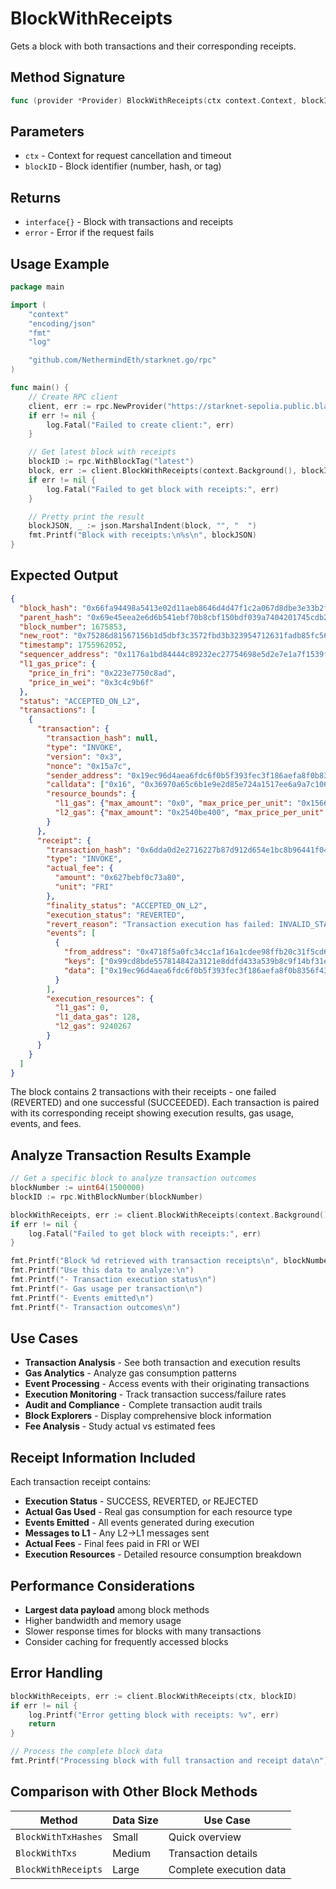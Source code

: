 # BlockWithReceipts

Gets a block with both transactions and their corresponding receipts.

## Method Signature

```go
func (provider *Provider) BlockWithReceipts(ctx context.Context, blockID BlockID) (interface{}, error)
```

## Parameters

- `ctx` - Context for request cancellation and timeout
- `blockID` - Block identifier (number, hash, or tag)

## Returns

- `interface{}` - Block with transactions and receipts
- `error` - Error if the request fails

## Usage Example

```go
package main

import (
    "context"
    "encoding/json"
    "fmt"
    "log"

    "github.com/NethermindEth/starknet.go/rpc"
)

func main() {
    // Create RPC client
    client, err := rpc.NewProvider("https://starknet-sepolia.public.blastapi.io/rpc/v0_8")
    if err != nil {
        log.Fatal("Failed to create client:", err)
    }

    // Get latest block with receipts
    blockID := rpc.WithBlockTag("latest")
    block, err := client.BlockWithReceipts(context.Background(), blockID)
    if err != nil {
        log.Fatal("Failed to get block with receipts:", err)
    }

    // Pretty print the result
    blockJSON, _ := json.MarshalIndent(block, "", "  ")
    fmt.Printf("Block with receipts:\n%s\n", blockJSON)
}
```

## Expected Output

```json
{
  "block_hash": "0x66fa94498a5413e02d11aeb8646d4d47f1c2a067d8dbe3e33b2f0e8bb7f31df",
  "parent_hash": "0x69e45eea2e6d6b541ebf70b8cbf150bdf039a7404201745cdb210c43eb49021",
  "block_number": 1675853,
  "new_root": "0x75286d81567156b1d5dbf3c3572fbd3b323954712631fadb85fc56ff065bb9d",
  "timestamp": 1755962052,
  "sequencer_address": "0x1176a1bd84444c89232ec27754698e5d2e7e1a7f1539f12027f28b23ec9f3d8",
  "l1_gas_price": {
    "price_in_fri": "0x223e7750c8ad",
    "price_in_wei": "0x3c4c9b6f"
  },
  "status": "ACCEPTED_ON_L2",
  "transactions": [
    {
      "transaction": {
        "transaction_hash": null,
        "type": "INVOKE",
        "version": "0x3",
        "nonce": "0x15a7c",
        "sender_address": "0x19ec96d4aea6fdc6f0b5f393fec3f186aefa8f0b8356f43d07b921ff48aa5da",
        "calldata": ["0x16", "0x36970a65c6b1e9e2d85e724a1517ee6a9a7c106fcc2c8f384ed839c1176e5c0"],
        "resource_bounds": {
          "l1_gas": {"max_amount": "0x0", "max_price_per_unit": "0x1566a00e5d302"},
          "l2_gas": {"max_amount": "0x2540be400", "max_price_per_unit": "0x6fc23ac00"}
        }
      },
      "receipt": {
        "transaction_hash": "0x6dda0d2e2716227b87d912d654e1bc8b96441f043c29834e082413ae1320afa",
        "type": "INVOKE",
        "actual_fee": {
          "amount": "0x627bebf0c73a80",
          "unit": "FRI"
        },
        "finality_status": "ACCEPTED_ON_L2",
        "execution_status": "REVERTED",
        "revert_reason": "Transaction execution has failed: INVALID_STARK_KEY_SIGNATURE",
        "events": [
          {
            "from_address": "0x4718f5a0fc34cc1af16a1cdee98ffb20c31f5cd61d6ab07201858f4287c938d",
            "keys": ["0x99cd8bde557814842a3121e8ddfd433a539b8c9f14bf31ebf108d12e6196e9"],
            "data": ["0x19ec96d4aea6fdc6f0b5f393fec3f186aefa8f0b8356f43d07b921ff48aa5da"]
          }
        ],
        "execution_resources": {
          "l1_gas": 0,
          "l1_data_gas": 128,
          "l2_gas": 9240267
        }
      }
    }
  ]
}
```

The block contains 2 transactions with their receipts - one failed (REVERTED) and one successful (SUCCEEDED). Each transaction is paired with its corresponding receipt showing execution results, gas usage, events, and fees.

## Analyze Transaction Results Example

```go
// Get a specific block to analyze transaction outcomes
blockNumber := uint64(1500000)
blockID := rpc.WithBlockNumber(blockNumber)

blockWithReceipts, err := client.BlockWithReceipts(context.Background(), blockID)
if err != nil {
    log.Fatal("Failed to get block with receipts:", err)
}

fmt.Printf("Block %d retrieved with transaction receipts\n", blockNumber)
fmt.Printf("Use this data to analyze:\n")
fmt.Printf("- Transaction execution status\n")
fmt.Printf("- Gas usage per transaction\n") 
fmt.Printf("- Events emitted\n")
fmt.Printf("- Transaction outcomes\n")
```

## Use Cases

- **Transaction Analysis** - See both transaction and execution results
- **Gas Analytics** - Analyze gas consumption patterns
- **Event Processing** - Access events with their originating transactions
- **Execution Monitoring** - Track transaction success/failure rates
- **Audit and Compliance** - Complete transaction audit trails
- **Block Explorers** - Display comprehensive block information
- **Fee Analysis** - Study actual vs estimated fees

## Receipt Information Included

Each transaction receipt contains:
- **Execution Status** - SUCCESS, REVERTED, or REJECTED
- **Actual Gas Used** - Real gas consumption for each resource type
- **Events Emitted** - All events generated during execution
- **Messages to L1** - Any L2→L1 messages sent
- **Actual Fees** - Final fees paid in FRI or WEI
- **Execution Resources** - Detailed resource consumption breakdown

## Performance Considerations

- **Largest data payload** among block methods
- Higher bandwidth and memory usage
- Slower response times for blocks with many transactions
- Consider caching for frequently accessed blocks

## Error Handling

```go
blockWithReceipts, err := client.BlockWithReceipts(ctx, blockID)
if err != nil {
    log.Printf("Error getting block with receipts: %v", err)
    return
}

// Process the complete block data
fmt.Printf("Processing block with full transaction and receipt data\n")
```

## Comparison with Other Block Methods

| Method | Data Size | Use Case |
|--------|-----------|----------|
| `BlockWithTxHashes` | Small | Quick overview |
| `BlockWithTxs` | Medium | Transaction details |
| `BlockWithReceipts` | Large | Complete execution data |